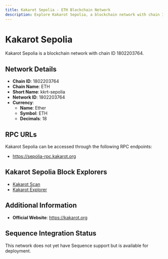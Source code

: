 ```yaml
--- 
title: Kakarot Sepolia - ETH Blockchain Network
description: Explore Kakarot Sepolia, a blockchain network with chain ID 1802203764. Learn about its native currency, Ether, and how to interact with the network.
---
```


# Kakarot Sepolia

Kakarot Sepolia is a blockchain network with chain ID 1802203764.

## Network Details

- **Chain ID**: 1802203764
- **Chain Name**: ETH
- **Short Name**: kkrt-sepolia
- **Network ID**: 1802203764
- **Currency**: 
  - **Name**: Ether
  - **Symbol**: ETH
  - **Decimals**: 18

## RPC URLs

Kakarot Sepolia can be accessed through the following RPC endpoints:

- https://sepolia-rpc.kakarot.org

## Kakarot Sepolia Block Explorers

- [Kakarot Scan](https://sepolia.kakarotscan.org)
- [Kakarot Explorer](https://sepolia-explorer.kakarot.org)

## Additional Information

- **Official Website**: https://kakarot.org

## Sequence Integration Status

This network does not yet have Sequence support but is available for deployment.

